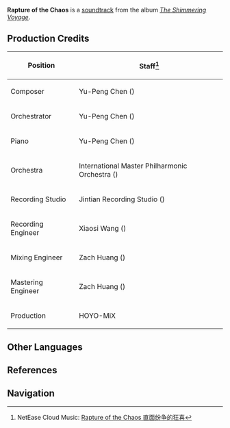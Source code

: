 {{Soundtrack Infobox
|title          =
|image          = The Shimmering Voyage.jpg
|album          = The Shimmering Voyage
|disc           = 4
|number         = 48
|featured       = GENSHIN CONCERT 2021 "Melodies of an Endless Journey" (CD)
|featured2      =
|featured3      =
|featured_disc  = B
|featured_disc2 =
|featured_disc3 =
|youtube_id     = OXeli1edmDA
|youtube_time   = 191
|spotify_id     = 0A9RMmSt1rX7Bz9NSwCQNh
|played_in      = Chapter I
|during         = Animated cutscene in [[Heart of Glaze]], [[Enter the Golden House]] (Phase Transition)
|domain         = Enter the Golden House
|previous       = Ominous Fandango
|next           = Foul Legacy
}}
'''Rapture of the Chaos''' is a [[soundtrack]] from the album ''[[The Shimmering Voyage]]''.

==Production Credits==
{| class="wikitable" style="text-align:left; height:0.5em"
! Position
! Staff<ref>NetEase Cloud Music: [https://music.163.com/#/song?id=1861579818 Rapture of the Chaos 直面纷争的狂喜]</ref>
|-
! Composer
| Yu-Peng Chen ({{Lang|zh=陈致逸|mini=1}})
|-
! Orchestrator
| Yu-Peng Chen ({{Lang|zh=陈致逸|mini=1}})
|-
! Piano
| Yu-Peng Chen ({{Lang|zh=陈致逸|mini=1}})
|-
! Orchestra
| International Master Philharmonic Orchestra ({{Lang|zh=国际首席爱乐乐团|mini=1}})
|-
! Recording Studio
| Jintian Recording Studio ({{Lang|zh=金田录音棚|mini=1}})
|-
! Recording Engineer
| Xiaosi Wang ({{Lang|zh=王小四|mini=1}})
|-
! Mixing Engineer
| Zach Huang ({{Lang|zh=黄巍|mini=1}})
|-
! Mastering Engineer
| Zach Huang ({{Lang|zh=黄巍|mini=1}})
|-
! Production
| HOYO-MiX
|}
<!--
==Trivia==
-->
==Other Languages==
{{Other Languages|default_hidden = 1
|en      = Rapture of the Chaos
|zhs     = 直面纷争的狂喜
|zhs_rm  = Zhímiàn Fēnzhēng de Kuángxǐ
|zht     = 直面紛爭的狂喜
|zht_rm  = Zhímiàn Fēnzhēng de Kuángxǐ
|ja      = 紛争に直面する喜び
|ja_rm   = Funsou ni Chokumen-suru Yorokobi
}}

==References==
{{Reflist}}

==Navigation==
{{Soundtrack Navbox|The Shimmering Voyage}}